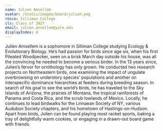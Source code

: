 ```yaml
---
name: Julien Amsellem
avatar: /static/images/board/julien.png
resco: Silliman College
cls: Class of 2027
email: julien.ansellem@yale.edu
displayIndex: 4
---
```

Julien Amsellem is a sophomore in Silliman College studying Ecology & Evolutionary Biology. He’s had passion for birds since age six, when his first Pileated Woodpecker, seen on a brisk March day outside his house, was all the convincing he needed to become a serious birder. In the 13 years since, Julien’s fervor for ornithology has only grown. He conducted two research projects on Northeastern birds, one examining the impact of ungulate overbrowsing on understory species’ populations and another on interspecific dominance hierarchies at feeders during breeding season. In search of his goal to see the world’s birds, he has traveled to the Sky Islands of Arizona, the prairies of Montana, the tropical rainforests of Panama and Costa Rica, and the scrub lowlands of Mexico. Locally, he continues to lead birdwalks for the Linnaean Society of NY, various Audubon Society chapters, and his hometown of Hastings-on-Hudson. Apart from birds, Julien can be found playing most racket sports, baking a tray of delightfully warm cookies, or engaging in a drawn-out board game with friends. 